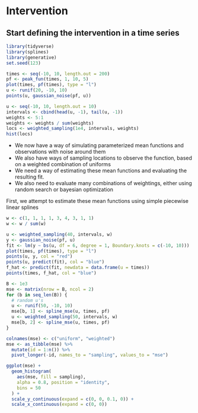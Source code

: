 
# Intervention

## Start defining the intervention in a time series


```r
library(tidyverse)
library(splines)
library(generative)
set.seed(123)
```

```r
times <- seq(-10, 10, length.out = 200)
pf <- peak_fun(times, 1, 10, 5)
plot(times, pf(times), type = "l")
u <- runif(20, -10, 10)
points(u, gaussian_noise(pf, u))
```

```r
u <- seq(-10, 10, length.out = 10)
intervals <- cbind(head(u, -1), tail(u, -1))
weights <- 5:1
weights <- weights / sum(weights)
locs <- weighted_sampling(1e4, intervals, weights)
hist(locs)
```

* We now have a way of simulating parameterized mean functions and observations with noise around them
* We also have ways of sampling locations to observe the function, based on a
weighted combination of uniforms
* We need a way of estimating these mean functions and evaluating the resulting
fit.
* We also need to evaluate many combinations of weightings, either using random
search or bayesian optimization

First, we attempt to estimate these mean functions using simple piecewise linear splines

```r
w <- c(1, 1, 1, 1, 3, 4, 3, 1, 1)
w <- w / sum(w)

u <- weighted_sampling(40, intervals, w)
y <- gaussian_noise(pf, u)
fit <- lm(y ~ bs(u, df = 6, degree = 1, Boundary.knots = c(-10, 10)))
plot(times, pf(times), type = "l")
points(u, y, col = "red")
points(u, predict(fit), col = "blue")
f_hat <- predict(fit, newdata = data.frame(u = times))
points(times, f_hat, col = "blue")
```

```r
B <- 1e3
mse <- matrix(nrow = B, ncol = 2)
for (b in seq_len(B)) {
  # random u's
  u <- runif(50, -10, 10)
  mse[b, 1] <- spline_mse(u, times, pf)
  u <- weighted_sampling(50, intervals, w)
  mse[b, 2] <- spline_mse(u, times, pf)
}

colnames(mse) <- c("uniform", "weighted")
mse <- as_tibble(mse) %>%
  mutate(id = 1:n()) %>%
  pivot_longer(-id, names_to = "sampling", values_to = "mse")

ggplot(mse) +
  geom_histogram(
    aes(mse, fill = sampling), 
    alpha = 0.8, position = "identity",
    bins = 50
  ) +
  scale_y_continuous(expand = c(0, 0, 0.1, 0)) +
  scale_x_continuous(expand = c(0, 0))
```

